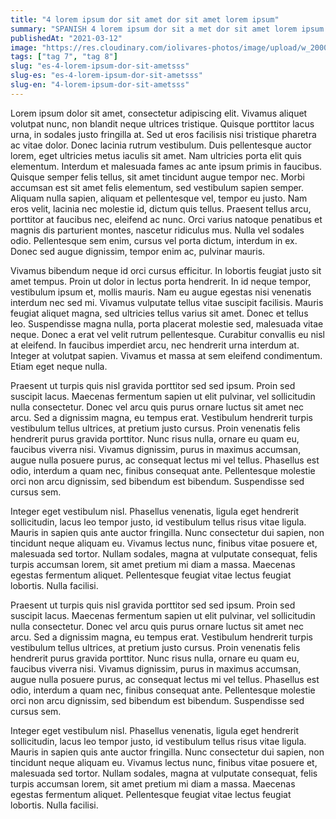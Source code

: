 ```yaml
---
title: "4 lorem ipsum dor sit amet dor sit amet lorem ipsum"
summary: "SPANISH 4 lorem ipsum dor sit a met dor sit amet lorem ipsum dor sit amet lorem ipsum dor sit amet lorem ipsum dor sit amet lorem ipsum dor sit amet"
publishedAt: "2021-03-12"
image: "https://res.cloudinary.com/iolivares-photos/image/upload/w_2000,ar_16:9,c_fill,g_auto,e_sharpen/v1640749045/io-dot-com/articles/photo-1637393932938-b9c209e67d5c_pzda0o.jpg"
tags: ["tag 7", "tag 8"]
slug: "es-4-lorem-ipsum-dor-sit-ametsss"
slug-es: "es-4-lorem-ipsum-dor-sit-ametsss"
slug-en: "4-lorem-ipsum-dor-sit-ametsss"
---
```

Lorem ipsum dolor sit amet, consectetur adipiscing elit. Vivamus aliquet volutpat nunc, non blandit neque ultrices tristique. Quisque porttitor lacus urna, in sodales justo fringilla at. Sed ut eros facilisis nisi tristique pharetra ac vitae dolor. Donec lacinia rutrum vestibulum. Duis pellentesque auctor lorem, eget ultricies metus iaculis sit amet. Nam ultricies porta elit quis elementum. Interdum et malesuada fames ac ante ipsum primis in faucibus. Quisque semper felis tellus, sit amet tincidunt augue tempor nec. Morbi accumsan est sit amet felis elementum, sed vestibulum sapien semper. Aliquam nulla sapien, aliquam et pellentesque vel, tempor eu justo. Nam eros velit, lacinia nec molestie id, dictum quis tellus. Praesent tellus arcu, porttitor at faucibus nec, eleifend ac nunc. Orci varius natoque penatibus et magnis dis parturient montes, nascetur ridiculus mus. Nulla vel sodales odio. Pellentesque sem enim, cursus vel porta dictum, interdum in ex. Donec sed augue dignissim, tempor enim ac, pulvinar mauris.

Vivamus bibendum neque id orci cursus efficitur. In lobortis feugiat justo sit amet tempus. Proin ut dolor in lectus porta hendrerit. In id neque tempor, vestibulum ipsum et, mollis mauris. Nam eu augue egestas nisi venenatis interdum nec sed mi. Vivamus vulputate tellus vitae suscipit facilisis. Mauris feugiat aliquet magna, sed ultricies tellus varius sit amet. Donec et tellus leo. Suspendisse magna nulla, porta placerat molestie sed, malesuada vitae neque. Donec a erat vel velit rutrum pellentesque. Curabitur convallis eu nisl at eleifend. In faucibus imperdiet arcu, nec hendrerit urna interdum at. Integer at volutpat sapien. Vivamus et massa at sem eleifend condimentum. Etiam eget neque nulla.

Praesent ut turpis quis nisl gravida porttitor sed sed ipsum. Proin sed suscipit lacus. Maecenas fermentum sapien ut elit pulvinar, vel sollicitudin nulla consectetur. Donec vel arcu quis purus ornare luctus sit amet nec arcu. Sed a dignissim magna, eu tempus erat. Vestibulum hendrerit turpis vestibulum tellus ultrices, at pretium justo cursus. Proin venenatis felis hendrerit purus gravida porttitor. Nunc risus nulla, ornare eu quam eu, faucibus viverra nisi. Vivamus dignissim, purus in maximus accumsan, augue nulla posuere purus, ac consequat lectus mi vel tellus. Phasellus est odio, interdum a quam nec, finibus consequat ante. Pellentesque molestie orci non arcu dignissim, sed bibendum est bibendum. Suspendisse sed cursus sem.

Integer eget vestibulum nisl. Phasellus venenatis, ligula eget hendrerit sollicitudin, lacus leo tempor justo, id vestibulum tellus risus vitae ligula. Mauris in sapien quis ante auctor fringilla. Nunc consectetur dui sapien, non tincidunt neque aliquam eu. Vivamus lectus nunc, finibus vitae posuere et, malesuada sed tortor. Nullam sodales, magna at vulputate consequat, felis turpis accumsan lorem, sit amet pretium mi diam a massa. Maecenas egestas fermentum aliquet. Pellentesque feugiat vitae lectus feugiat lobortis. Nulla facilisi.

Praesent ut turpis quis nisl gravida porttitor sed sed ipsum. Proin sed suscipit lacus. Maecenas fermentum sapien ut elit pulvinar, vel sollicitudin nulla consectetur. Donec vel arcu quis purus ornare luctus sit amet nec arcu. Sed a dignissim magna, eu tempus erat. Vestibulum hendrerit turpis vestibulum tellus ultrices, at pretium justo cursus. Proin venenatis felis hendrerit purus gravida porttitor. Nunc risus nulla, ornare eu quam eu, faucibus viverra nisi. Vivamus dignissim, purus in maximus accumsan, augue nulla posuere purus, ac consequat lectus mi vel tellus. Phasellus est odio, interdum a quam nec, finibus consequat ante. Pellentesque molestie orci non arcu dignissim, sed bibendum est bibendum. Suspendisse sed cursus sem.

Integer eget vestibulum nisl. Phasellus venenatis, ligula eget hendrerit sollicitudin, lacus leo tempor justo, id vestibulum tellus risus vitae ligula. Mauris in sapien quis ante auctor fringilla. Nunc consectetur dui sapien, non tincidunt neque aliquam eu. Vivamus lectus nunc, finibus vitae posuere et, malesuada sed tortor. Nullam sodales, magna at vulputate consequat, felis turpis accumsan lorem, sit amet pretium mi diam a massa. Maecenas egestas fermentum aliquet. Pellentesque feugiat vitae lectus feugiat lobortis. Nulla facilisi.